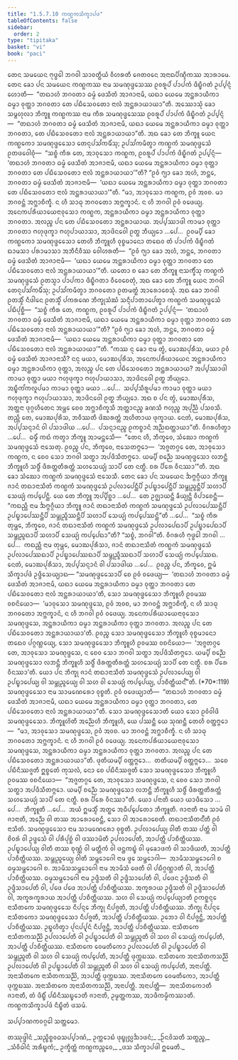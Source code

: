 ```yaml
---
title: "1.5.7.10 ᨠᨱ᩠ᨭᨠᩈᩥᨠ᩠ᨡᩣᨸᨴ"
tableOfContents: false
sidebar:
  order: 2
type: "tipitaka"
basket: "vi"
book: "paci"
---
```



<DynamicBreadcrumb />

<Division number="428" book="paci">

<Paragraph number="1279" book="paci">
ᨲᩮᨶ ᩈᨾᨿᩮᨶ ᨻᩩᨴ᩠ᨵᩮᩤ ᨽᨣᩅᩤ ᩈᩣᩅᨲ᩠ᨳᩥᨿᩴ ᩅᩥᩉᩁᨲᩥ ᨩᩮᨲᩅᨶᩮ ᩋᨶᩣᨳᨸᩥᨱ᩠ᨯᩥᨠᩔ ᩋᩣᩁᩣᨾᩮ. ᨲᩮᨶ ᨡᩮᩣ ᨸᨶ ᩈᨾᨿᩮᨶ ᨠᨱ᩠ᨭᨠᩔ ᨶᩣᨾ ᩈᨾᨱᩩᨴ᩠ᨴᩮᩈᩔ ᩑᩅᩁᩪᨸᩴ ᨸᩣᨸᨠᩴ ᨴᩥᨭ᩠ᨮᩥᨣᨲᩴ ᩏᨸ᩠ᨸᨶ᩠ᨶᩴ ᩉᩮᩣᨲᩥ—  “ᨲᨳᩣᩉᩴ ᨽᨣᩅᨲᩣ ᨵᨾ᩠ᨾᩴ ᨴᩮᩈᩥᨲᩴ ᩋᩣᨩᩣᨶᩣᨾᩥ, ᨿᨳᩣ ᨿᩮᨾᩮ ᩋᨶ᩠ᨲᩁᩣᨿᩥᨠᩣ ᨵᨾ᩠ᨾᩣ ᩅᩩᨲ᩠ᨲᩣ ᨽᨣᩅᨲᩣ ᨲᩮ ᨸᨭᩥᩈᩮᩅᨲᩮᩣ ᨶᩣᩃᩴ ᩋᨶ᩠ᨲᩁᩣᨿᩣᨿᩣ”ᨲᩥ. ᩋᩔᩮᩣᩈᩩᩴ ᨡᩮᩣ ᩈᨾ᩠ᨻᩉᩩᩃᩣ ᨽᩥᨠ᩠ᨡᩪ ᨠᨱ᩠ᨭᨠᩔ ᨶᩣᨾ ᨠᩥᩁ ᩈᨾᨱᩩᨴ᩠ᨴᩮᩈᩔ ᩑᩅᩁᩪᨸᩴ ᨸᩣᨸᨠᩴ ᨴᩥᨭ᩠ᨮᩥᨣᨲᩴ ᩏᨸ᩠ᨸᨶ᩠ᨶᩴ—  “ᨲᨳᩣᩉᩴ ᨽᨣᩅᨲᩣ ᨵᨾ᩠ᨾᩴ ᨴᩮᩈᩥᨲᩴ ᩋᩣᨩᩣᨶᩣᨾᩥ, ᨿᨳᩣ ᨿᩮᨾᩮ ᩋᨶ᩠ᨲᩁᩣᨿᩥᨠᩣ ᨵᨾ᩠ᨾᩣ ᩅᩩᨲ᩠ᨲᩣ ᨽᨣᩅᨲᩣ, ᨲᩮ ᨸᨭᩥᩈᩮᩅᨲᩮᩣ ᨶᩣᩃᩴ ᩋᨶ᩠ᨲᩁᩣᨿᩣᨿᩣ”ᨲᩥ. ᩋᨳ ᨡᩮᩣ ᨲᩮ ᨽᩥᨠ᩠ᨡᩪ ᨿᩮᨶ ᨠᨱ᩠ᨭᨠᩮᩣ ᩈᨾᨱᩩᨴ᩠ᨴᩮᩈᩮᩣ ᨲᩮᨶᩩᨸᩈᩘᨠᨾᩥᩴᩈᩩ; ᩏᨸᩈᩘᨠᨾᩥᨲ᩠ᩅᩣ ᨠᨱ᩠ᨭᨠᩴ ᩈᨾᨱᩩᨴ᩠ᨴᩮᩈᩴ ᩑᨲᨴᩅᩮᩤᨧᩩᩴ—  “ᩈᨧ᩠ᨧᩴ ᨠᩥᩁ ᨲᩮ, ᩋᩣᩅᩩᩈᩮᩣ ᨠᨱ᩠ᨭᨠ, ᩑᩅᩁᩪᨸᩴ ᨸᩣᨸᨠᩴ ᨴᩥᨭ᩠ᨮᩥᨣᨲᩴ ᩏᨸ᩠ᨸᨶ᩠ᨶᩴ—  ‘ᨲᨳᩣᩉᩴ ᨽᨣᩅᨲᩣ ᨵᨾ᩠ᨾᩴ ᨴᩮᩈᩥᨲᩴ ᩋᩣᨩᩣᨶᩣᨾᩥ, ᨿᨳᩣ ᨿᩮᨾᩮ ᩋᨶ᩠ᨲᩁᩣᨿᩥᨠᩣ ᨵᨾ᩠ᨾᩣ ᩅᩩᨲ᩠ᨲᩣ ᨽᨣᩅᨲᩣ ᨲᩮ ᨸᨭᩥᩈᩮᩅᨲᩮᩣ ᨶᩣᩃᩴ ᩋᨶ᩠ᨲᩁᩣᨿᩣᨿᩣ’”ᨲᩥ? “ᩑᩅᩴ ᨻ᩠ᨿᩣ ᨡᩮᩣ ᩋᩉᩴ, ᨽᨶ᩠ᨲᩮ, ᨽᨣᩅᨲᩣ ᨵᨾ᩠ᨾᩴ ᨴᩮᩈᩥᨲᩴ ᩋᩣᨩᩣᨶᩣᨾᩥ—  ‘ᨿᨳᩣ ᨿᩮᨾᩮ ᩋᨶ᩠ᨲᩁᩣᨿᩥᨠᩣ ᨵᨾ᩠ᨾᩣ ᩅᩩᨲ᩠ᨲᩣ ᨽᨣᩅᨲᩣ ᨲᩮ ᨸᨭᩥᩈᩮᩅᨲᩮᩣ ᨶᩣᩃᩴ ᩋᨶ᩠ᨲᩁᩣᨿᩣᨿᩣ’”ᨲᩥ.
</Paragraph>

<Paragraph number="1280" book="paci">
“ᨾᩣ, ᩋᩣᩅᩩᩈᩮᩣ ᨠᨱ᩠ᨭᨠ, ᩑᩅᩴ ᩋᩅᨧ. ᨾᩣ ᨽᨣᩅᨶ᩠ᨲᩴ ᩋᨻ᩠ᨽᩣᨧᩥᨠ᩠ᨡᩥ. ᨶ ᩉᩥ ᩈᩣᨵᩩ ᨽᨣᩅᨲᩮᩣ ᩋᨻ᩠ᨽᨠ᩠ᨡᩣᨶᩴ. ᨶ ᩉᩥ ᨽᨣᩅᩤ ᩑᩅᩴ ᩅᨴᩮᨿ᩠ᨿ. ᩋᨶᩮᨠᨸᩁᩥᨿᩣᨿᩮᨶᩣᩅᩩᩈᩮᩣ ᨠᨱ᩠ᨭᨠ, ᩋᨶ᩠ᨲᩁᩣᨿᩥᨠᩣ ᨵᨾ᩠ᨾᩣ ᩋᨶ᩠ᨲᩁᩣᨿᩥᨠᩣ ᩅᩩᨲ᩠ᨲᩣ ᨽᨣᩅᨲᩣ. ᩋᩃᨬ᩠ᨧ ᨸᨶ ᨲᩮ ᨸᨭᩥᩈᩮᩅᨲᩮᩣ ᩋᨶ᩠ᨲᩁᩣᨿᩣᨿ. ᩋᨸ᩠ᨸᩔᩣᨴᩤ ᨠᩣᨾᩣ ᩅᩩᨲ᩠ᨲᩣ ᨽᨣᩅᨲᩣ ᨻᩉᩩᨴᩩᨠ᩠ᨡᩣ ᨻᩉᩩᨸᩣᨿᩣᩈᩣ, ᩋᩣᨴᩦᨶᩅᩮᩤ ᩑᨲ᩠ᨳ ᨽᩥᨿ᩠ᨿᩮᩣ …ᨸᩮ…  ᩑᩅᨾ᩠ᨸᩥ ᨡᩮᩣ ᨠᨱ᩠ᨭᨠᩮᩣ ᩈᨾᨱᩩᨴ᩠ᨴᩮᩈᩮᩣ ᨲᩮᩉᩥ ᨽᩥᨠ᩠ᨡᩪᩉᩥ ᩅᩩᨧ᩠ᨧᨾᩣᨶᩮᩣ ᨲᨳᩮᩅ ᨲᩴ ᨸᩣᨸᨠᩴ ᨴᩥᨭ᩠ᨮᩥᨣᨲᩴ ᨳᩣᨾᩈᩣ ᨸᩁᩣᨾᩣᩈᩣ ᩋᨽᩥᨶᩥᩅᩥᩔ ᩅᩮᩤᩉᩁᨲᩥ—  “ᩑᩅᩴ ᨻ᩠ᨿᩣ ᨡᩮᩣ ᩋᩉᩴ, ᨽᨶ᩠ᨲᩮ, ᨽᨣᩅᨲᩣ ᨵᨾ᩠ᨾᩴ ᨴᩮᩈᩥᨲᩴ ᩋᩣᨩᩣᨶᩣᨾᩥ—  ‘ᨿᨳᩣ ᨿᩮᨾᩮ ᩋᨶ᩠ᨲᩁᩣᨿᩥᨠᩣ ᨵᨾ᩠ᨾᩣ ᩅᩩᨲ᩠ᨲᩣ ᨽᨣᩅᨲᩣ ᨲᩮ ᨸᨭᩥᩈᩮᩅᨲᩮᩣ ᨶᩣᩃᩴ ᩋᨶ᩠ᨲᩁᩣᨿᩣᨿᩣ’”ᨲᩥ.
</Paragraph>

<Paragraph number="1281" book="paci">
ᨿᨲᩮᩣ ᨧ ᨡᩮᩣ ᨲᩮ ᨽᩥᨠ᩠ᨡᩪ ᨶᩣᩈᨠ᩠ᨡᩥᩴᩈᩩ ᨠᨱ᩠ᨭᨠᩴ ᩈᨾᨱᩩᨴ᩠ᨴᩮᩈᩴ ᩑᨲᩈ᩠ᨾᩣ ᨸᩣᨸᨠᩣ ᨴᩥᨭ᩠ᨮᩥᨣᨲᩣ ᩅᩥᩅᩮᨧᩮᨲᩩᩴ, ᩋᨳ ᨡᩮᩣ ᨲᩮ ᨽᩥᨠ᩠ᨡᩪ ᨿᩮᨶ ᨽᨣᩅᩤ ᨲᩮᨶᩩᨸᩈᩘᨠᨾᩥᩴᩈᩩ; ᩏᨸᩈᩘᨠᨾᩥᨲ᩠ᩅᩣ ᨽᨣᩅᨲᩮᩣ ᩑᨲᨾᨲ᩠ᨳᩴ ᩋᩣᩁᩮᩣᨧᩮᩈᩩᩴ. ᩋᨳ ᨡᩮᩣ ᨽᨣᩅᩤ ᩑᨲᩈ᩠ᨾᩥᩴ ᨶᩥᨴᩤᨶᩮ ᩑᨲᩈ᩠ᨾᩥᩴ ᨸᨠᩁᨱᩮ ᨽᩥᨠ᩠ᨡᩩᩈᩴᨥᩴ ᩈᨶ᩠ᨶᩥᨸᩣᨲᩣᨸᩮᨲ᩠ᩅᩣ ᨠᨱ᩠ᨭᨠᩴ ᩈᨾᨱᩩᨴ᩠ᨴᩮᩈᩴ ᨸᨭᩥᨸᩩᨧ᩠ᨨᩥ—  “ᩈᨧ᩠ᨧᩴ ᨠᩥᩁ ᨲᩮ, ᨠᨱ᩠ᨭᨠ, ᩑᩅᩁᩪᨸᩴ ᨸᩣᨸᨠᩴ ᨴᩥᨭ᩠ᨮᩥᨣᨲᩴ ᩏᨸ᩠ᨸᨶ᩠ᨶᩴ—  ‘ᨲᨳᩣᩉᩴ ᨽᨣᩅᨲᩣ ᨵᨾ᩠ᨾᩴ ᨴᩮᩈᩥᨲᩴ ᩋᩣᨩᩣᨶᩣᨾᩥ, ᨿᨳᩣ ᨿᩮᨾᩮ ᩋᨶ᩠ᨲᩁᩣᨿᩥᨠᩣ ᨵᨾ᩠ᨾᩣ ᩅᩩᨲ᩠ᨲᩣ ᨽᨣᩅᨲᩣ ᨲᩮ ᨸᨭᩥᩈᩮᩅᨲᩮᩣ ᨶᩣᩃᩴ ᩋᨶ᩠ᨲᩁᩣᨿᩣᨿᩣ’”ᨲᩥ? “ᩑᩅᩴ ᨻ᩠ᨿᩣ ᨡᩮᩣ ᩋᩉᩴ, ᨽᨶ᩠ᨲᩮ, ᨽᨣᩅᨲᩣ ᨵᨾ᩠ᨾᩴ ᨴᩮᩈᩥᨲᩴ ᩋᩣᨩᩣᨶᩣᨾᩥ—  ‘ᨿᨳᩣ ᨿᩮᨾᩮ ᩋᨶ᩠ᨲᩁᩣᨿᩥᨠᩣ ᨵᨾ᩠ᨾᩣ ᩅᩩᨲ᩠ᨲᩣ ᨽᨣᩅᨲᩣ ᨲᩮ ᨸᨭᩥᩈᩮᩅᨲᩮᩣ ᨶᩣᩃᩴ ᩋᨶ᩠ᨲᩁᩣᨿᩣᨿᩣ’”ᨲᩥ.
</Paragraph>

<Paragraph number="1282" book="paci">
“ᨠᩔ ᨶᩩ ᨡᩮᩣ ᨶᩣᨾ ᨲ᩠ᩅᩴ, ᨾᩮᩣᨥᨸᩩᩁᩥᩈ, ᨾᨿᩣ ᩑᩅᩴ ᨵᨾ᩠ᨾᩴ ᨴᩮᩈᩥᨲᩴ ᩋᩣᨩᩣᨶᩣᩈᩥ? ᨶᨶᩩ ᨾᨿᩣ, ᨾᩮᩣᨥᨸᩩᩁᩥᩈ, ᩋᨶᩮᨠᨸᩁᩥᨿᩣᨿᩮᨶ ᩋᨶ᩠ᨲᩁᩣᨿᩥᨠᩣ ᨵᨾ᩠ᨾᩣ ᩋᨶ᩠ᨲᩁᩣᨿᩥᨠᩣ ᩅᩩᨲ᩠ᨲᩣ, ᩋᩃᨬ᩠ᨧ ᨸᨶ ᨲᩮ ᨸᨭᩥᩈᩮᩅᨲᩮᩣ ᩋᨶ᩠ᨲᩁᩣᨿᩣᨿ? ᩋᨸ᩠ᨸᩔᩣᨴᩤ ᨠᩣᨾᩣ ᩅᩩᨲ᩠ᨲᩣ ᨾᨿᩣ ᨻᩉᩩᨴᩩᨠ᩠ᨡᩣ ᨻᩉᩩᨸᩣᨿᩣᩈᩣ, ᩋᩣᨴᩦᨶᩅᩮᩤ ᩑᨲ᩠ᨳ ᨽᩥᨿ᩠ᨿᩮᩣ. ᩋᨭ᩠ᨮᩥᨠᩘᨠᩃᩪᨸᨾᩣ ᨠᩣᨾᩣ ᩅᩩᨲ᩠ᨲᩣ ᨾᨿᩣ …ᨸᩮ…  ᩈᨸ᩠ᨸᩈᩥᩁᩪᨸᨾᩣ ᨠᩣᨾᩣ ᩅᩩᨲ᩠ᨲᩣ ᨾᨿᩣ ᨻᩉᩩᨴᩩᨠ᩠ᨡᩣ ᨻᩉᩩᨸᩣᨿᩣᩈᩣ, ᩋᩣᨴᩦᨶᩅᩮᩤ ᩑᨲ᩠ᨳ ᨽᩥᨿ᩠ᨿᩮᩣ. ᩋᨳ ᨧ ᨸᨶ ᨲ᩠ᩅᩴ, ᨾᩮᩣᨥᨸᩩᩁᩥᩈ, ᩋᨲ᩠ᨲᨶᩣ ᨴᩩᨣ᩠ᨣᩉᩥᨲᩮᨶ ᩋᨾ᩠ᩉᩮ ᨧᩮᩅ ᩋᨻ᩠ᨽᩣᨧᩥᨠ᩠ᨡᩈᩥ ᩋᨲ᩠ᨲᩣᨶᨬ᩠ᨧ ᨡᨱᩈᩥ ᨻᩉᩩᨬ᩠ᨧ ᩋᨸᩩᨬ᩠ᨬᩴ ᨸᩈᩅᩈᩥ. ᨲᨬ᩠ᩉᩥ ᨲᩮ, ᨾᩮᩣᨥᨸᩩᩁᩥᩈ, ᨽᩅᩥᩔᨲᩥ ᨴᩦᨥᩁᨲ᩠ᨲᩴ ᩋᩉᩥᨲᩣᨿ ᨴᩩᨠ᩠ᨡᩣᨿ. ᨶᩮᨲᩴ, ᨾᩮᩣᨥᨸᩩᩁᩥᩈ, ᩋᨸ᩠ᨸᩈᨶ᩠ᨶᩣᨶᩴ ᩅᩤ ᨸᩈᩣᨴᩤᨿ …ᨸᩮ…  ᨸᩈᨶ᩠ᨶᩣᨶᨬ᩠ᨧ ᩑᨠᨧ᩠ᨧᩣᨶᩴ ᩋᨬ᩠ᨬᨳᨲ᩠ᨲᩣᨿᩣ”ᨲᩥ. ᩅᩥᨣᩁᩉᩥᨲ᩠ᩅᩣ …ᨸᩮ…  ᨵᨾ᩠ᨾᩥᩴ ᨠᨳᩴ ᨠᨲ᩠ᩅᩣ ᨽᩥᨠ᩠ᨡᩪ ᩋᩣᨾᨶ᩠ᨲᩮᩈᩥ—  “ᨲᩮᨶ ᩉᩥ, ᨽᩥᨠ᩠ᨡᩅᩮ, ᩈᩴᨥᩮᩣ ᨠᨱ᩠ᨭᨠᩴ ᩈᨾᨱᩩᨴ᩠ᨴᩮᩈᩴ ᨶᩣᩈᩮᨲᩩ. ᩑᩅᨬ᩠ᨧ ᨸᨶ, ᨽᩥᨠ᩠ᨡᩅᩮ, ᨶᩣᩈᩮᨲᨻ᩠ᨻᩮᩣ—  ‘ᩋᨩ᩠ᨩᨲᨣ᩠ᨣᩮ ᨲᩮ, ᩋᩣᩅᩩᩈᩮᩣ ᨠᨱ᩠ᨭᨠ, ᨶ ᨧᩮᩅ ᩈᩮᩣ ᨽᨣᩅᩤ ᩈᨲ᩠ᨳᩣ ᩋᨸᨴᩥᩈᩥᨲᨻ᩠ᨻᩮᩣ. ᨿᨾ᩠ᨸᩥ ᨧᨬ᩠ᨬᩮ ᩈᨾᨱᩩᨴ᩠ᨴᩮᩈᩣ ᩃᨽᨶ᩠ᨲᩥ ᨽᩥᨠ᩠ᨡᩪᩉᩥ ᩈᨴ᩠ᨵᩥᩴ ᨴᩥᩁᨲ᩠ᨲᨲᩥᩁᨲ᩠ᨲᩴ ᩈᩉᩈᩮᨿ᩠ᨿᩴ ᩈᩣᨸᩥ ᨲᩮ ᨶᨲ᩠ᨳᩥ. ᨧᩁ ᨸᩥᩁᩮ ᩅᩥᨶᩔᩣ’”ᨲᩥ. ᩋᨳ ᨡᩮᩣ ᩈᩴᨥᩮᩣ ᨠᨱ᩠ᨭᨠᩴ ᩈᨾᨱᩩᨴ᩠ᨴᩮᩈᩴ ᨶᩣᩈᩮᩈᩥ.
</Paragraph>

<Paragraph number="1283" book="paci">
ᨲᩮᨶ ᨡᩮᩣ ᨸᨶ ᩈᨾᨿᩮᨶ ᨨᨻ᩠ᨻᨣ᩠ᨣᩥᨿᩣ ᨽᩥᨠ᩠ᨡᩪ ᨩᩣᨶᩴ ᨲᨳᩣᨶᩣᩈᩥᨲᩴ ᨠᨱ᩠ᨭᨠᩴ ᩈᨾᨱᩩᨴ᩠ᨴᩮᩈᩴ ᩏᨸᩃᩣᨸᩮᨶ᩠ᨲᩥᨸᩥ ᩏᨸᨭ᩠ᨮᩣᨸᩮᨶ᩠ᨲᩥᨸᩥ ᩈᨾ᩠ᨽᩩᨬ᩠ᨩᨶ᩠ᨲᩥᨸᩥ ᩈᩉᩣᨸᩥ ᩈᩮᨿ᩠ᨿᩴ ᨠᨸ᩠ᨸᩮᨶ᩠ᨲᩥ. ᨿᩮ ᨲᩮ ᨽᩥᨠ᩠ᨡᩪ ᩋᨸ᩠ᨸᩥᨧ᩠ᨨᩣ …ᨸᩮ…  ᨲᩮ ᩏᨩ᩠ᨫᩣᨿᨶ᩠ᨲᩥ ᨡᩥᨿ᩠ᨿᨶ᩠ᨲᩥ ᩅᩥᨸᩣᨧᩮᨶ᩠ᨲᩥ—  “ᨠᨳᨬ᩠ᩉᩥ ᨶᩣᨾ ᨨᨻ᩠ᨻᨣ᩠ᨣᩥᨿᩣ ᨽᩥᨠ᩠ᨡᩪ ᨩᩣᨶᩴ ᨲᨳᩣᨶᩣᩈᩥᨲᩴ ᨠᨱ᩠ᨭᨠᩴ ᩈᨾᨱᩩᨴ᩠ᨴᩮᩈᩴ ᩏᨸᩃᩣᨸᩮᩔᨶ᩠ᨲᩥᨸᩥ ᩏᨸᨭ᩠ᨮᩣᨸᩮᩔᨶ᩠ᨲᩥᨸᩥ ᩈᨾ᩠ᨽᩩᨬ᩠ᨩᩥᩔᨶ᩠ᨲᩥᨸᩥ ᩈᩉᩣᨸᩥ ᩈᩮᨿ᩠ᨿᩴ ᨠᨸ᩠ᨸᩮᩔᨶ᩠ᨲᩦ”ᨲᩥ …ᨸᩮ…  “ᩈᨧ᩠ᨧᩴ ᨠᩥᩁ ᨲᩩᨾ᩠ᩉᩮ, ᨽᩥᨠ᩠ᨡᩅᩮ, ᨩᩣᨶᩴ ᨲᨳᩣᨶᩣᩈᩥᨲᩴ ᨠᨱ᩠ᨭᨠᩴ ᩈᨾᨱᩩᨴ᩠ᨴᩮᩈᩴ ᩏᨸᩃᩣᨸᩮᨳᩣᨸᩥ ᩏᨸᨭ᩠ᨮᩣᨸᩮᨳᩣᨸᩥ ᩈᨾ᩠ᨽᩩᨬ᩠ᨩᨳᩣᨸᩥ ᩈᩉᩣᨸᩥ ᩈᩮᨿ᩠ᨿᩴ ᨠᨸ᩠ᨸᩮᨳᩣ”ᨲᩥ? “ᩈᨧ᩠ᨧᩴ, ᨽᨣᩅᩤ”ᨲᩥ. ᩅᩥᨣᩁᩉᩥ ᨻᩩᨴ᩠ᨵᩮᩤ ᨽᨣᩅᩤ …ᨸᩮ…  ᨠᨳᨬ᩠ᩉᩥ ᨶᩣᨾ ᨲᩩᨾ᩠ᩉᩮ, ᨾᩮᩣᨥᨸᩩᩁᩥᩈᩣ, ᨩᩣᨶᩴ ᨲᨳᩣᨶᩣᩈᩥᨲᩴ ᨠᨱ᩠ᨭᨠᩴ ᩈᨾᨱᩩᨴ᩠ᨴᩮᩈᩴ ᩏᨸᩃᩣᨸᩮᩔᨳᩣᨸᩥ ᩏᨸᨭ᩠ᨮᩣᨸᩮᩔᨳᩣᨸᩥ ᩈᨾ᩠ᨽᩩᨬ᩠ᨩᩥᩔᨳᩣᨸᩥ ᩈᩉᩣᨸᩥ ᩈᩮᨿ᩠ᨿᩴ ᨠᨸ᩠ᨸᩮᩔᨳ. ᨶᩮᨲᩴ, ᨾᩮᩣᨥᨸᩩᩁᩥᩈᩣ, ᩋᨸ᩠ᨸᩈᨶ᩠ᨶᩣᨶᩴ ᩅᩤ ᨸᩈᩣᨴᩤᨿ …ᨸᩮ…  ᩑᩅᨬ᩠ᨧ ᨸᨶ, ᨽᩥᨠ᩠ᨡᩅᩮ, ᩍᨾᩴ ᩈᩥᨠ᩠ᨡᩣᨸᨴᩴ ᩏᨴ᩠ᨴᩥᩈᩮᨿ᩠ᨿᩣᨳ—
</Paragraph>

</Division>
<Division number="429" book="paci">

<Paragraph number="1284" book="paci">
<Emphasis>“ᩈᨾᨱᩩᨴ᩠ᨴᩮᩈᩮᩣᨸᩥ ᨧᩮ ᩑᩅᩴ ᩅᨴᩮᨿ᩠ᨿ—  ‘ᨲᨳᩣᩉᩴ ᨽᨣᩅᨲᩣ ᨵᨾ᩠ᨾᩴ ᨴᩮᩈᩥᨲᩴ ᩋᩣᨩᩣᨶᩣᨾᩥ, ᨿᨳᩣ ᨿᩮᨾᩮ ᩋᨶ᩠ᨲᩁᩣᨿᩥᨠᩣ ᨵᨾ᩠ᨾᩣ ᩅᩩᨲ᩠ᨲᩣ ᨽᨣᩅᨲᩣ ᨲᩮ ᨸᨭᩥᩈᩮᩅᨲᩮᩣ ᨶᩣᩃᩴ ᩋᨶ᩠ᨲᩁᩣᨿᩣᨿᩣ’ᨲᩥ, ᩈᩮᩣ ᩈᨾᨱᩩᨴ᩠ᨴᩮᩈᩮᩣ ᨽᩥᨠ᩠ᨡᩪᩉᩥ ᩑᩅᨾᩔ ᩅᨧᨶᩦᨿᩮᩣ—  ‘ᨾᩣᩅᩩᩈᩮᩣ ᩈᨾᨱᩩᨴ᩠ᨴᩮᩈ, ᩑᩅᩴ ᩋᩅᨧ, ᨾᩣ ᨽᨣᩅᨶ᩠ᨲᩴ ᩋᨻ᩠ᨽᩣᨧᩥᨠ᩠ᨡᩥ, ᨶ ᩉᩥ ᩈᩣᨵᩩ ᨽᨣᩅᨲᩮᩣ ᩋᨻ᩠ᨽᨠ᩠ᨡᩣᨶᩴ, ᨶ ᩉᩥ ᨽᨣᩅᩤ ᩑᩅᩴ ᩅᨴᩮᨿ᩠ᨿ. ᩋᨶᩮᨠᨸᩁᩥᨿᩣᨿᩮᨶᩣᩅᩩᩈᩮᩣ ᩈᨾᨱᩩᨴ᩠ᨴᩮᩈ, ᩋᨶ᩠ᨲᩁᩣᨿᩥᨠᩣ ᨵᨾ᩠ᨾᩣ ᩋᨶ᩠ᨲᩁᩣᨿᩥᨠᩣ ᩅᩩᨲ᩠ᨲᩣ ᨽᨣᩅᨲᩣ. ᩋᩃᨬ᩠ᨧ ᨸᨶ ᨲᩮ ᨸᨭᩥᩈᩮᩅᨲᩮᩣ ᩋᨶ᩠ᨲᩁᩣᨿᩣᨿᩣ’ᨲᩥ. ᩑᩅᨬ᩠ᨧ ᩈᩮᩣ ᩈᨾᨱᩩᨴ᩠ᨴᩮᩈᩮᩣ ᨽᩥᨠ᩠ᨡᩪᩉᩥ ᩅᩩᨧ᩠ᨧᨾᩣᨶᩮᩣ ᨲᨳᩮᩅ ᨸᨣ᩠ᨣᨱ᩠ᩉᩮᨿ᩠ᨿ, ᩈᩮᩣ ᩈᨾᨱᩩᨴ᩠ᨴᩮᩈᩮᩣ ᨽᩥᨠ᩠ᨡᩪᩉᩥ ᩑᩅᨾᩔ ᩅᨧᨶᩦᨿᩮᩣ—  ‘ᩋᨩ᩠ᨩᨲᨣ᩠ᨣᩮ ᨲᩮ, ᩋᩣᩅᩩᩈᩮᩣ ᩈᨾᨱᩩᨴ᩠ᨴᩮᩈ, ᨶ ᨧᩮᩅ ᩈᩮᩣ ᨽᨣᩅᩤ ᩈᨲ᩠ᨳᩣ ᩋᨸᨴᩥᩈᩥᨲᨻ᩠ᨻᩮᩣ. ᨿᨾ᩠ᨸᩥ ᨧᨬ᩠ᨬᩮ ᩈᨾᨱᩩᨴ᩠ᨴᩮᩈᩣ ᩃᨽᨶ᩠ᨲᩥ ᨽᩥᨠ᩠ᨡᩪᩉᩥ ᩈᨴ᩠ᨵᩥᩴ ᨴᩥᩁᨲ᩠ᨲᨲᩥᩁᨲ᩠ᨲᩴ ᩈᩉᩈᩮᨿ᩠ᨿᩴ ᩈᩣᨸᩥ ᨲᩮ ᨶᨲ᩠ᨳᩥ. ᨧᩁ ᨸᩥᩁᩮ ᩅᩥᨶᩔᩣ’ᨲᩥ. ᨿᩮᩣ ᨸᨶ ᨽᩥᨠ᩠ᨡᩩ ᨩᩣᨶᩴ ᨲᨳᩣᨶᩣᩈᩥᨲᩴ ᩈᨾᨱᩩᨴ᩠ᨴᩮᩈᩴ ᩏᨸᩃᩣᨸᩮᨿ᩠ᨿ ᩅᩤ ᩏᨸᨭ᩠ᨮᩣᨸᩮᨿ᩠ᨿ ᩅᩤ ᩈᨾ᩠ᨽᩩᨬ᩠ᨩᩮᨿ᩠ᨿ ᩅᩤ ᩈᩉ ᩅᩤ ᩈᩮᨿ᩠ᨿᩴ ᨠᨸ᩠ᨸᩮᨿ᩠ᨿ, ᨸᩣᨧᩥᨲ᩠ᨲᩥᨿᨶ᩺”</Emphasis>ᨲᩥ. (*70*:<Emphasis>119</Emphasis>)
</Paragraph>

</Division>
<Division number="430" book="paci">

<Paragraph number="1285" book="paci">
<Emphasis>ᩈᨾᨱᩩᨴ᩠ᨴᩮᩈᩮᩣ</Emphasis> ᨶᩣᨾ ᩈᩣᨾᨱᩮᩁᩮᩣ ᩅᩩᨧ᩠ᨧᨲᩥ.
</Paragraph>

<Paragraph number="1286" book="paci">
<Emphasis>ᩑᩅᩴ ᩅᨴᩮᨿ᩠ᨿᩣ</Emphasis>ᨲᩥ—  “ᨲᨳᩣᩉᩴ ᨽᨣᩅᨲᩣ ᨵᨾ᩠ᨾᩴ ᨴᩮᩈᩥᨲᩴ ᩋᩣᨩᩣᨶᩣᨾᩥ, ᨿᨳᩣ ᨿᩮᨾᩮ ᩋᨶ᩠ᨲᩁᩣᨿᩥᨠᩣ ᨵᨾ᩠ᨾᩣ ᩅᩩᨲ᩠ᨲᩣ ᨽᨣᩅᨲᩣ, ᨲᩮ ᨸᨭᩥᩈᩮᩅᨲᩮᩣ ᨶᩣᩃᩴ ᩋᨶ᩠ᨲᩁᩣᨿᩣᨿᩣ”ᨲᩥ.
</Paragraph>

<Paragraph number="1287" book="paci">
<Emphasis>ᩈᩮᩣ ᩈᨾᨱᩩᨴ᩠ᨴᩮᩈᩮᩣ</Emphasis>ᨲᩥ ᨿᩮᩣ ᩈᩮᩣ ᩑᩅᩴᩅᩤᨴᩦ ᩈᨾᨱᩩᨴ᩠ᨴᩮᩈᩮᩣ.
</Paragraph>

<Paragraph number="1288" book="paci">
<Emphasis>ᨽᩥᨠ᩠ᨡᩪᩉᩦ</Emphasis>ᨲᩥ ᩋᨬ᩠ᨬᩮᩉᩥ ᨽᩥᨠ᩠ᨡᩪᩉᩥ, ᨿᩮ ᨸᩔᨶ᩠ᨲᩥ ᨿᩮ ᩈᩩᨱᨶ᩠ᨲᩥ ᨲᩮᩉᩥ ᩅᨲ᩠ᨲᨻ᩠ᨻᩮᩣ—  “ᨾᩣ, ᩋᩣᩅᩩᩈᩮᩣ ᩈᨾᨱᩩᨴ᩠ᨴᩮᩈ, ᩑᩅᩴ ᩋᩅᨧ. ᨾᩣ ᨽᨣᩅᨶ᩠ᨲᩴ ᩋᨻ᩠ᨽᩣᨧᩥᨠ᩠ᨡᩥ. ᨶ ᩉᩥ ᩈᩣᨵᩩ ᨽᨣᩅᨲᩮᩣ ᩋᨻ᩠ᨽᨠ᩠ᨡᩣᨶᩴ. ᨶ ᩉᩥ ᨽᨣᩅᩤ ᩑᩅᩴ ᩅᨴᩮᨿ᩠ᨿ. ᩋᨶᩮᨠᨸᩁᩥᨿᩣᨿᩮᨶᩣᩅᩩᩈᩮᩣ ᩈᨾᨱᩩᨴ᩠ᨴᩮᩈ, ᩋᨶ᩠ᨲᩁᩣᨿᩥᨠᩣ ᨵᨾ᩠ᨾᩣ ᩋᨶ᩠ᨲᩁᩣᨿᩥᨠᩣ ᩅᩩᨲ᩠ᨲᩣ ᨽᨣᩅᨲᩣ. ᩋᩃᨬ᩠ᨧ ᨸᨶ ᨲᩮ ᨸᨭᩥᩈᩮᩅᨲᩮᩣ ᩋᨶ᩠ᨲᩁᩣᨿᩣᨿᩣ”ᨲᩥ. ᨴᩩᨲᩥᨿᨾ᩠ᨸᩥ ᩅᨲ᩠ᨲᨻ᩠ᨻᩮᩣ…  ᨲᨲᩥᨿᨾ᩠ᨸᩥ ᩅᨲ᩠ᨲᨻ᩠ᨻᩮᩣ…  ᩈᨧᩮ ᨸᨭᩥᨶᩥᩔᨩ᩠ᨩᨲᩥ ᩍᨧ᩠ᨧᩮᨲᩴ ᨠᩩᩈᩃᩴ, ᨶᩮᩣ ᨧᩮ ᨸᨭᩥᨶᩥᩔᨩ᩠ᨩᨲᩥ ᩈᩮᩣ ᩈᨾᨱᩩᨴ᩠ᨴᩮᩈᩮᩣ ᨽᩥᨠ᩠ᨡᩪᩉᩥ ᩑᩅᨾᩔ ᩅᨧᨶᩦᨿᩮᩣ—  “ᩋᨩ᩠ᨩᨲᨣ᩠ᨣᩮ ᨲᩮ, ᩋᩣᩅᩩᩈᩮᩣ ᩈᨾᨱᩩᨴ᩠ᨴᩮᩈ, ᨶ ᨧᩮᩅ ᩈᩮᩣ ᨽᨣᩅᩤ ᩈᨲ᩠ᨳᩣ ᩋᨸᨴᩥᩈᩥᨲᨻ᩠ᨻᩮᩣ. ᨿᨾ᩠ᨸᩥ ᨧᨬ᩠ᨬᩮ ᩈᨾᨱᩩᨴ᩠ᨴᩮᩈᩣ ᩃᨽᨶ᩠ᨲᩥ ᨽᩥᨠ᩠ᨡᩪᩉᩥ ᩈᨴ᩠ᨵᩥᩴ ᨴᩥᩁᨲ᩠ᨲᨲᩥᩁᨲ᩠ᨲᩴ ᩈᩉᩈᩮᨿ᩠ᨿᩴ ᩈᩣᨸᩥ ᨲᩮ ᨶᨲ᩠ᨳᩥ. ᨧᩁ ᨸᩥᩁᩮ ᩅᩥᨶᩔᩣ”ᨲᩥ.
</Paragraph>

<Paragraph number="1289" book="paci">
<Emphasis>ᨿᩮᩣ ᨸᨶᩣ</Emphasis>ᨲᩥ ᨿᩮᩣ ᨿᩣᨴᩥᩈᩮᩣ …ᨸᩮ…  <Emphasis>ᨽᩥᨠ᩠ᨡᩪ</Emphasis>ᨲᩥ …ᨸᩮ…  ᩋᨿᩴ ᩍᨾᩈ᩠ᨾᩥᩴ ᩋᨲ᩠ᨳᩮ ᩋᨵᩥᨸ᩠ᨸᩮᨲᩮᩣ ᨽᩥᨠ᩠ᨡᩪᨲᩥ.
</Paragraph>

<Paragraph number="1290" book="paci">
<Emphasis>ᨩᩣᨶᩣᨲᩥ</Emphasis> ᨶᩣᨾ ᩈᩣᨾᩴ ᩅᩤ ᨩᩣᨶᩣᨲᩥ, ᩋᨬ᩠ᨬᩮ ᩅᩤ ᨲᩔ ᩋᩣᩁᩮᩣᨧᩮᨶ᩠ᨲᩥ, ᩈᩮᩣ ᩅᩤ ᩋᩣᩁᩮᩣᨧᩮᨲᩥ.
</Paragraph>

<Paragraph number="1291" book="paci">
<Emphasis>ᨲᨳᩣᨶᩣᩈᩥᨲᨶ᩺</Emphasis>ᨲᩥ ᩑᩅᩴ ᨶᩣᩈᩥᨲᩴ.
</Paragraph>

<Paragraph number="1292" book="paci">
<Emphasis>ᩈᨾᨱᩩᨴ᩠ᨴᩮᩈᩮᩣ</Emphasis> ᨶᩣᨾ ᩈᩣᨾᨱᩮᩁᩮᩣ ᩅᩩᨧ᩠ᨧᨲᩥ.
</Paragraph>

<Paragraph number="1293" book="paci">
<Emphasis>ᩏᨸᩃᩣᨸᩮᨿ᩠ᨿ ᩅᩤ</Emphasis>ᨲᩥ ᨲᩔ ᨸᨲ᩠ᨲᩴ ᩅᩤ ᨧᩦᩅᩁᩴ ᩅᩤ ᩏᨴ᩠ᨴᩮᩈᩴ ᩅᩤ ᨸᩁᩥᨸᩩᨧ᩠ᨨᩴ ᩅᩤ ᨴᩔᩣᨾᩦᨲᩥ ᩏᨸᩃᩣᨸᩮᨲᩥ, ᩋᩣᨸᨲ᩠ᨲᩥ ᨸᩣᨧᩥᨲ᩠ᨲᩥᨿᩔ.
</Paragraph>

<Paragraph number="1294" book="paci">
<Emphasis>ᩏᨸᨭ᩠ᨮᩣᨸᩮᨿ᩠ᨿ ᩅᩤ</Emphasis>ᨲᩥ ᨲᩔ ᨧᩩᨱ᩠ᨱᩴ ᩅᩤ ᨾᨲ᩠ᨲᩥᨠᩴ ᩅᩤ ᨴᨶ᩠ᨲᨠᨭ᩠ᨮᩴ ᩅᩤ ᨾᩩᨡᩮᩣᨴᨠᩴ ᩅᩤ ᩈᩣᨴᩥᨿᨲᩥ, ᩋᩣᨸᨲ᩠ᨲᩥ ᨸᩣᨧᩥᨲ᩠ᨲᩥᨿᩔ.
</Paragraph>

<Paragraph number="1295" book="paci">
<Emphasis>ᩈᨾ᩠ᨽᩩᨬ᩠ᨩᩮᨿ᩠ᨿ ᩅᩤ</Emphasis>ᨲᩥ ᩈᨾ᩠ᨽᩮᩣᨣᩮᩤ ᨶᩣᨾ ᨴ᩠ᩅᩮ ᩈᨾ᩠ᨽᩮᩣᨣᩤ—  ᩋᩣᨾᩥᩈᩈᨾ᩠ᨽᩮᩣᨣᩮᩤ ᨧ ᨵᨾ᩠ᨾᩈᨾ᩠ᨽᩮᩣᨣᩮᩤ ᨧ. <Emphasis>ᩋᩣᨾᩥᩈᩈᨾ᩠ᨽᩮᩣᨣᩮᩤ</Emphasis> ᨶᩣᨾ ᩋᩣᨾᩥᩈᩴ ᨴᩮᨲᩥ ᩅᩤ ᨸᨭᩥᨣ᩠ᨣᨱ᩠ᩉᩣᨲᩥ ᩅᩤ, ᩋᩣᨸᨲ᩠ᨲᩥ ᨸᩣᨧᩥᨲ᩠ᨲᩥᨿᩔ. <Emphasis>ᨵᨾ᩠ᨾᩈᨾ᩠ᨽᩮᩣᨣᩮᩤ</Emphasis> ᨶᩣᨾ ᩏᨴ᩠ᨴᩥᩈᨲᩥ ᩅᩤ ᩏᨴ᩠ᨴᩥᩈᩣᨸᩮᨲᩥ ᩅᩤ, ᨸᨴᩮᨶ ᩏᨴ᩠ᨴᩥᩈᨲᩥ ᩅᩤ ᩏᨴ᩠ᨴᩥᩈᩣᨸᩮᨲᩥ ᩅᩤ, ᨸᨴᩮ ᨸᨴᩮ ᩋᩣᨸᨲ᩠ᨲᩥ ᨸᩣᨧᩥᨲ᩠ᨲᩥᨿᩔ. ᩋᨠ᩠ᨡᩁᩣᨿ ᩏᨴ᩠ᨴᩥᩈᨲᩥ ᩅᩤ ᩏᨴ᩠ᨴᩥᩈᩣᨸᩮᨲᩥ ᩅᩤ, ᩋᨠ᩠ᨡᩁᨠ᩠ᨡᩁᩣᨿ ᩋᩣᨸᨲ᩠ᨲᩥ ᨸᩣᨧᩥᨲ᩠ᨲᩥᨿᩔ.
</Paragraph>

<Paragraph number="1296" book="paci">
<Emphasis>ᩈᩉ ᩅᩤ ᩈᩮᨿ᩠ᨿᩴ ᨠᨸ᩠ᨸᩮᨿ᩠ᨿᩣ</Emphasis>ᨲᩥ ᩑᨠᨧ᩠ᨨᨶ᩠ᨶᩮ ᨶᩣᩈᩥᨲᨠᩮ ᩈᨾᨱᩩᨴ᩠ᨴᩮᩈᩮ ᨶᩥᨸᨶ᩠ᨶᩮ ᨽᩥᨠ᩠ᨡᩩ ᨶᩥᨸᨩ᩠ᨩᨲᩥ, ᩋᩣᨸᨲ᩠ᨲᩥ ᨸᩣᨧᩥᨲ᩠ᨲᩥᨿᩔ. ᨽᩥᨠ᩠ᨡᩩ ᨶᩥᨸᨶ᩠ᨶᩮ ᨶᩣᩈᩥᨲᨠᩮᩣ ᩈᨾᨱᩩᨴ᩠ᨴᩮᩈᩮᩣ ᨶᩥᨸᨩ᩠ᨩᨲᩥ, ᩋᩣᨸᨲ᩠ᨲᩥ ᨸᩣᨧᩥᨲ᩠ᨲᩥᨿᩔ. ᩏᨽᩮᩣ ᩅᩤ ᨶᩥᨸᨩ᩠ᨩᨶ᩠ᨲᩥ, ᩋᩣᨸᨲ᩠ᨲᩥ ᨸᩣᨧᩥᨲ᩠ᨲᩥᨿᩔ. ᩏᨭ᩠ᨮᩉᩥᨲ᩠ᩅᩣ ᨸᩩᨶᨸ᩠ᨸᩩᨶᩴ ᨶᩥᨸᨩ᩠ᨩᨶ᩠ᨲᩥ, ᩋᩣᨸᨲ᩠ᨲᩥ ᨸᩣᨧᩥᨲ᩠ᨲᩥᨿᩔ.
</Paragraph>

</Division>
<Division number="431" book="paci">

<Paragraph number="1297" book="paci">
ᨶᩣᩈᩥᨲᨠᩮ ᨶᩣᩈᩥᨲᨠᩈᨬ᩠ᨬᩦ ᩏᨸᩃᩣᨸᩮᨲᩥ ᩅᩤ ᩏᨸᨭ᩠ᨮᩣᨸᩮᨲᩥ ᩅᩤ ᩈᨾ᩠ᨽᩩᨬ᩠ᨩᨲᩥ ᩅᩤ ᩈᩉ ᩅᩤ ᩈᩮᨿ᩠ᨿᩴ ᨠᨸ᩠ᨸᩮᨲᩥ, ᩋᩣᨸᨲ᩠ᨲᩥ ᨸᩣᨧᩥᨲ᩠ᨲᩥᨿᩔ. ᨶᩣᩈᩥᨲᨠᩮ ᩅᩮᨾᨲᩥᨠᩮᩣ ᩏᨸᩃᩣᨸᩮᨲᩥ ᩅᩤ ᩏᨸᨭ᩠ᨮᩣᨸᩮᨲᩥ ᩅᩤ ᩈᨾ᩠ᨽᩩᨬ᩠ᨩᨲᩥ ᩅᩤ ᩈᩉ ᩅᩤ ᩈᩮᨿ᩠ᨿᩴ ᨠᨸ᩠ᨸᩮᨲᩥ, ᩋᩣᨸᨲ᩠ᨲᩥ ᨴᩩᨠ᩠ᨠᨭᩔ. ᨶᩣᩈᩥᨲᨠᩮ ᩋᨶᩣᩈᩥᨲᨠᩈᨬ᩠ᨬᩦ ᩏᨸᩃᩣᨸᩮᨲᩥ ᩅᩤ ᩏᨸᨭ᩠ᨮᩣᨸᩮᨲᩥ ᩅᩤ ᩈᨾ᩠ᨽᩩᨬ᩠ᨩᨲᩥ ᩅᩤ ᩈᩉ ᩅᩤ ᩈᩮᨿ᩠ᨿᩴ ᨠᨸ᩠ᨸᩮᨲᩥ, ᩋᨶᩣᨸᨲ᩠ᨲᩥ. ᩋᨶᩣᩈᩥᨲᨠᩮ ᨶᩣᩈᩥᨲᨠᩈᨬ᩠ᨬᩦ, ᩋᩣᨸᨲ᩠ᨲᩥ ᨴᩩᨠ᩠ᨠᨭᩔ. ᩋᨶᩣᩈᩥᨲᨠᩮ ᩅᩮᨾᨲᩥᨠᩮᩣ, ᩋᩣᨸᨲ᩠ᨲᩥ ᨴᩩᨠ᩠ᨠᨭᩔ. ᩋᨶᩣᩈᩥᨲᨠᩮ ᩋᨶᩣᩈᩥᨲᨠᩈᨬ᩠ᨬᩦ, ᩋᨶᩣᨸᨲ᩠ᨲᩥ.
</Paragraph>

</Division>
<Division number="432" book="paci">

<Paragraph number="1298" book="paci">
ᩋᨶᩣᨸᨲ᩠ᨲᩥ—  ᩋᨶᩣᩈᩥᨲᨠᩮᩣᨲᩥ ᨩᩣᨶᩣᨲᩥ, ᨲᩴ ᨴᩥᨭ᩠ᨮᩥᩴ ᨸᨭᩥᨶᩥᩔᨭ᩠ᨮᩮᩣᨲᩥ ᨩᩣᨶᩣᨲᩥ, ᩏᨾ᩠ᨾᨲ᩠ᨲᨠᩔ, ᩋᩣᨴᩥᨠᨾ᩠ᨾᩥᨠᩔᩣᨲᩥ.

</Paragraph>
</Division>

<Paragraph number="1299" type="center" book="paci">
ᨠᨱ᩠ᨭᨠᩈᩥᨠ᩠ᨡᩣᨸᨴᩴ ᨶᩥᨭ᩠ᨮᩥᨲᩴ ᨴᩈᨾᩴ.

  
ᩈᨸ᩠ᨸᩣᨱᨠᩅᨣ᩠ᨣᩮᩤ ᩈᨲ᩠ᨲᨾᩮᩣ.



</Paragraph>

<Paragraph number="1300" type="center" book="paci">
ᨲᩔᩩᨴ᩠ᨴᩤᨶᩴ


</Paragraph>

<Paragraph number="1301" book="paci">
_ᩈᨬ᩠ᨧᩥᨧ᩠ᨧᩅᨵᩈᨸ᩠ᨸᩣᨱᩴ,_  
ᩏᨠ᩠ᨠᩮᩣᨭᩴ ᨴᩩᨭ᩠ᨮᩩᩃᩖᨨᩣᨴᨶᩴ;_  
_ᩐᨶᩅᩦᩈᨲᩥ ᩈᨲ᩠ᨳᨬ᩠ᨧ,_  
_ᩈᩴᩅᩥᨵᩤᨶᩴ ᩋᩁᩥᨭ᩠ᨮᨠᩴ;_  
ᩏᨠ᩠ᨡᩥᨲ᩠ᨲᩴ ᨠᨱ᩠ᨭᨠᨬ᩠ᨧᩮᩅ,_  
_ᨴᩈ ᩈᩥᨠ᩠ᨡᩣᨸᨴᩤ ᩍᨾᩮᨲᩥ._
</Paragraph>